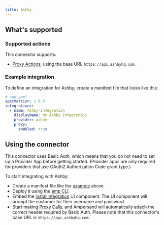 ```yaml
---
title: Ashby
---
```


## What's supported

### Supported actions

This connector supports:

- [Proxy Actions](/proxy-actions), using the base URL `https://api.ashbyhq.com`.

### Example integration

To define an integration for Ashby, create a manifest file that looks like this:

```YAML
# amp.yaml
specVersion: 1.0.0
integrations:
  - name: Ashby-integration
    displayName: My Ashby Integration
    provider: ashby
    proxy:
      enabled: true
```

## Using the connector

This connector uses Basic Auth, which means that you do not need to set up a Provider App before getting started. (Provider apps are only required for providers that use OAuth2 Authorization Code grant type.)

To start integrating with Ashby:

- Create a manifest file like the [example](#example-integration) above.
- Deploy it using the [amp CLI](/cli/overview).
- Embed the [InstallIntegration](/embeddable-ui-components#install-integration) UI component. The UI component will prompt the customer for their username and password.
- Start making [Proxy Calls](/proxy-actions), and Ampersand will automatically attach the correct header required by Basic Auth. Please note that this connector's base URL is `https://api.ashbyhq.com`.
